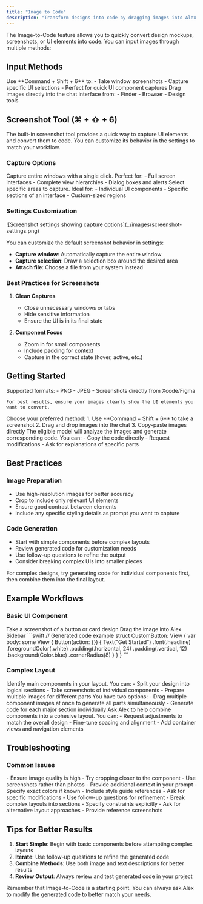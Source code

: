 ```yaml
---
title: "Image to Code"
description: "Transform designs into code by dragging images into Alex Sidebar"
---
```


The Image-to-Code feature allows you to quickly convert design mockups, screenshots, or UI elements into code. You can input images through multiple methods:

## Input Methods

<CardGroup cols={2}>
  <Card title="Screenshot Tool" icon="camera">
    Use **Command + Shift + 6** to:
    - Take window screenshots
    - Capture specific UI selections
    - Perfect for quick UI component captures
  </Card>

  <Card title="Drag & Drop" icon="image">
    Drag images directly into the chat interface from:
    - Finder
    - Browser
    - Design tools
  </Card>
</CardGroup>

## Screenshot Tool (⌘ + ⇧ + 6)

The built-in screenshot tool provides a quick way to capture UI elements and convert them to code. You can customize its behavior in the settings to match your workflow.

### Capture Options

<CardGroup cols={2}>
  <Card title="Window Capture" icon="window">
    Capture entire windows with a single click. Perfect for:
    - Full screen interfaces
    - Complete view hierarchies
    - Dialog boxes and alerts
  </Card>

  <Card title="Selection Capture" icon="crop">
    Select specific areas to capture. Ideal for:
    - Individual UI components
    - Specific sections of an interface
    - Custom-sized regions
  </Card>
</CardGroup>

### Settings Customization

<Frame>
  ![Screenshot settings showing capture options](../images/screenshot-settings.png)
</Frame>

You can customize the default screenshot behavior in settings:
- **Capture window**: Automatically capture the entire window
- **Capture selection**: Draw a selection box around the desired area
- **Attach file**: Choose a file from your system instead

### Best Practices for Screenshots

1. **Clean Captures**
   - Close unnecessary windows or tabs
   - Hide sensitive information
   - Ensure the UI is in its final state

2. **Component Focus**
   - Zoom in for small components
   - Include padding for context
   - Capture in the correct state (hover, active, etc.)

## Getting Started
<Steps>
  <Step title="Prepare Your Images">
    Supported formats:
    - PNG
    - JPEG 
    - Screenshots directly from Xcode/Figma
    
    For best results, ensure your images clearly show the UI elements you want to convert.
  </Step>

  <Step title="Input Your Image">
    Choose your preferred method:
    1. Use **Command + Shift + 6** to take a screenshot
    2. Drag and drop images into the chat
    3. Copy-paste images directly
  </Step>

  <Step title="Review Generated Code">
    The eligible model will analyze the images and generate corresponding code. You can:
    - Copy the code directly
    - Request modifications
    - Ask for explanations of specific parts
  </Step>
</Steps>

## Best Practices

### Image Preparation

- Use high-resolution images for better accuracy
- Crop to include only relevant UI elements
- Ensure good contrast between elements
- Include any specific styling details as prompt you want to capture

### Code Generation

- Start with simple components before complex layouts
- Review generated code for customization needs
- Use follow-up questions to refine the output
- Consider breaking complex UIs into smaller pieces

<Tip>
  For complex designs, try generating code for individual components first, then
  combine them into the final layout.
</Tip>

## Example Workflows

### Basic UI Component

<Steps>
  <Step title="Capture Component">
    Take a screenshot of a button or card design
  </Step>
  
  <Step title="Generate Code">
    Drag the image into Alex Sidebar
  </Step>
  
  <Step title="Customize">    
  ```swift
    // Generated code example
    struct CustomButton: View {
      var body: some View {
        Button(action: {}) {
          Text("Get Started")
            .font(.headline)
            .foregroundColor(.white)
            .padding(.horizontal, 24)
            .padding(.vertical, 12)
            .background(Color.blue)
            .cornerRadius(8)
        }
      }
    }    
    ```
  </Step>
</Steps>

### Complex Layout

<Steps>
  <Step title="Break Down Design">
    Identify main components in your layout. You can:
    - Split your design into logical sections
    - Take screenshots of individual components
    - Prepare multiple images for different parts
  </Step>

  <Step title="Generate Components">
    You have two options:
    - Drag multiple component images at once to generate all parts simultaneously
    - Generate code for each major section individually
  </Step>

  <Step title="Combine">
    Ask Alex to help combine components into a cohesive layout. You can:
    - Request adjustments to match the overall design
    - Fine-tune spacing and alignment
    - Add container views and navigation elements
  </Step>
</Steps>

## Troubleshooting

### Common Issues
<AccordionGroup>
  <Accordion title="Inaccurate Component Detection">
    - Ensure image quality is high
    - Try cropping closer to the component
    - Use screenshots rather than photos
    - Provide additional context in your prompt
  </Accordion>

  <Accordion title="Style Matching Issues">
    - Specify exact colors if known
    - Include style guide references
    - Ask for specific modifications
    - Use follow-up questions for refinement
  </Accordion>

  <Accordion title="Layout Problems">
    - Break complex layouts into sections
    - Specify constraints explicitly
    - Ask for alternative layout approaches
    - Provide reference screenshots
  </Accordion>
</AccordionGroup>

## Tips for Better Results

1. **Start Simple**: Begin with basic components before attempting complex layouts
2. **Iterate**: Use follow-up questions to refine the generated code
3. **Combine Methods**: Use both image and text descriptions for better results
4. **Review Output**: Always review and test generated code in your project

<Note>
  Remember that Image-to-Code is a starting point. You can always ask Alex to
  modify the generated code to better match your needs.
</Note>